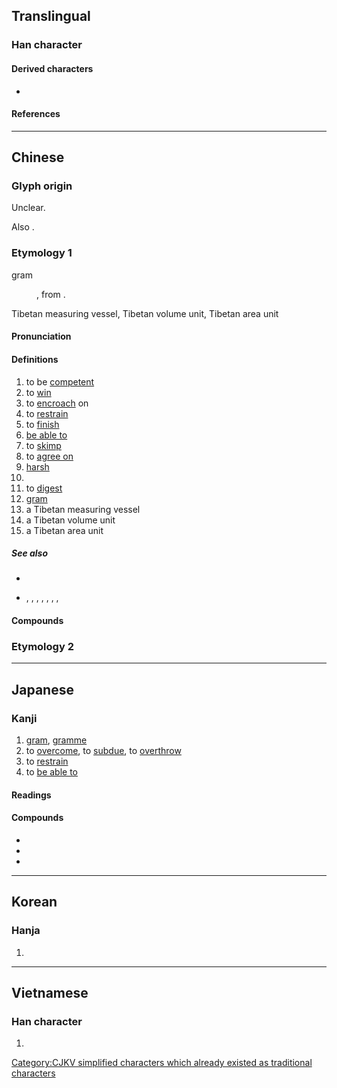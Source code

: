 {{also|剋}}
{{character info/new}}
==Translingual==

===Han character===
{{Han char|rn=10|rad=儿|as=05|sn=7|four=40216|canj=JRHU|ids=⿱古儿,⿱十兄}}

====Derived characters====
* {{l|mul|[[剋]], [[兙]], [[勊]], [[兛]], [[兝]], [[兞]], [[兡]], [[兣]], [[𠗌]], [[𬾅]], [[𠳭]], [[𪣕]], [[娔]], [[𭓃]], [[𢚛]], [[𢭪]], [[𭠳]], [[𣒖]], [[殑]], [[㳳]], [[𭴨]], [[𤙥]], [[𤥣]], [[𮀚]], [[𫀲]], [[𮈒]], [[𮙓]], [[𫎵]], [[兢]], [[鋴]], [[鿣]], [[𮋃]], [[勀]], [[𬱆]], [[氪]]}}

====References====
{{Han ref|kx=0124.150|dkj=01355|dj=0263.040|hdz=10269.040|uh=514B}}

----

==Chinese==

===Glyph origin===
{{Han etym}}
Unclear.

Also {{Han simp|剋}}.

===Etymology 1===
{{zh-forms}}
;gram
:{{zh-etym-short|克蘭姆}}, from {{bor|zh|fr|gramme}}.
;Tibetan measuring vessel, Tibetan volume unit, Tibetan area unit

{{rfe|zh}}

====Pronunciation====
{{zh-pron
|m=kè
|c=hak1,haak1
|h=pfs=khiet
|md=káik
|mn=khat/qz:khiak/tw,xm,zz:khek
|mn_note=khat - vernacular; khiak/khek - literary
|mn-t=kiog4
|w=4kheq
|mc=y
|oc=y
|ma=y
|cat=n,v,a
}}

====Definitions====
{{zh-hanzi}}

# to be [[competent]]
# to [[win]]
# to [[encroach]] on
# to [[restrain]]
# to [[finish]]
# [[be able to]]
# to [[skimp]]
# to [[agree on]]
# [[harsh]]
# {{zh-alt-form|刻|to [[know]]}}
# to [[digest]]
# [[gram]]
# a Tibetan measuring vessel
# a Tibetan volume unit
# a Tibetan area unit

=====See also=====
* {{zh-l|公斤|kilogram}}
* {{zh-l|擔|dàn}}, {{zh-l|斤}}, {{zh-l|兩}}, {{zh-l|錢}}, {{zh-l|分}}, {{zh-l|金衡兩}}, {{zh-l|金衡錢}}, {{zh-l|金衡分}}

====Compounds====
{{zh-der|克柔|克什克騰|努瓦克肖特|克定|努克|奧林匹克|安克拉治|龐克頭|伊拉克|公克|克諧|以眾克寡|克利夫蘭|以少克眾|克己復禮|克日|伯克|克難|克讓|呼圖克圖|多米尼克|哈薩克文|克盡己職|克敵|哈薩克語|克家子|何以克當|克拉|克盡厥職|克絲鉗子|愛克斯光|夾克|恰克圖|快克|克捷|噶大克|休克|復禮克己|巴斯克人|布魯克林|克儉克勤|克敵制勝|克魯倫河|克己主義|博克達山|塔吉克族|布魯克斯|巧克力|克分子|以柔克剛|不克|龐克|克當量|伯克制度|克明|夸克|孟什維克|克勤克儉|克復|坦克兵|哈薩克族|克來汀症|威克島|奧克蘭|克雷因|克隆斯臺|克勒特|反坦克炮|巴貝克|坦克車|坦克|克敦孝行|克服|克制|克繩祖武|力克|伯克來|哥薩克|剛克|克原子|吉爾庫克|克己|克汗|克寧|克紹箕裘|勒克司|克家|壓克力|克順克卑|克難運動|克己奉公|傑克|戰無不克|撲克|捷克|毫克|柔能克剛|歐佩克|掊克|沙克疫苗|攻克|派克|撲克臉|歐克|烏克蘭|撲克牌|斯芬克士|拷克機|班克斯島|法蘭克福|搭克露|溫克|沉潛剛克|攻無不克|沉漸剛克|格但斯克|柔克|氣克斗牛|馬克|錫克教|茄克|薩克號|約克夏|立克次體|約克夏豬|莫三比克|金馬克|麥克風|馬克杯|馬賽克|魁北克|虎克定律|頂夸克|速克達|雅庫次克|羅曼蒂克|阿克蘇|說家克計|虎克黨|鄂溫克族|達克龍|薩克斯風|謙克|薩克管|黑克索斯|莫曼斯克|阿克塞|阿克塞哈薩克族自治縣|塔克拉瑪干|羅克斯普林|符拉迪沃斯托克|克朗|傑克南瓜燈|邦貝克|阿克賽欽|艾薩克|史撥尼克:si2 but6 nei4 hak1|斯普特尼克|克里姆林宮|泰坦尼克|捷克斯洛伐克|依吞布拉克|鐵干里克|鐵木里克|奧依亞依拉克|巴格艾日克|阿克提坎墩|庫拉木勒克|若克雅|薩勒吾則克|科克亞|斯也克|喀拉克爾|奧依托格拉克}}

===Etymology 2===
{{zh-see|剋}}

{{zh-cat|Beginning}}

----

==Japanese==

===Kanji===
{{ja-kanji|grade=c|rs=儿05}}

# [[gram]], [[gramme]]
# to [[overcome]], to [[subdue]], to [[overthrow]]
# to [[restrain]]
# to [[be able to]]

====Readings====
{{ja-readings
|goon=こく
|kanon=こく
|kun=か-つ, よ-く, よい
}}

====Compounds====
* {{ja-r|克己|こっき}}
* {{ja-r|克服|こくふく}}
* {{ja-r|克明|こくめい}}

----

==Korean==

===Hanja===
{{ko-hanja|hangeul=[[극]]|rv=geuk|mr=kŭk}}

# {{rfdef|ko|sort=儿05}}

----

==Vietnamese==

===Han character===
{{vi-readings|reading=[[khắc]]|rs=儿05}}

# {{rfdef|vi|sort=儿05}}

[[Category:CJKV simplified characters which already existed as traditional characters]]